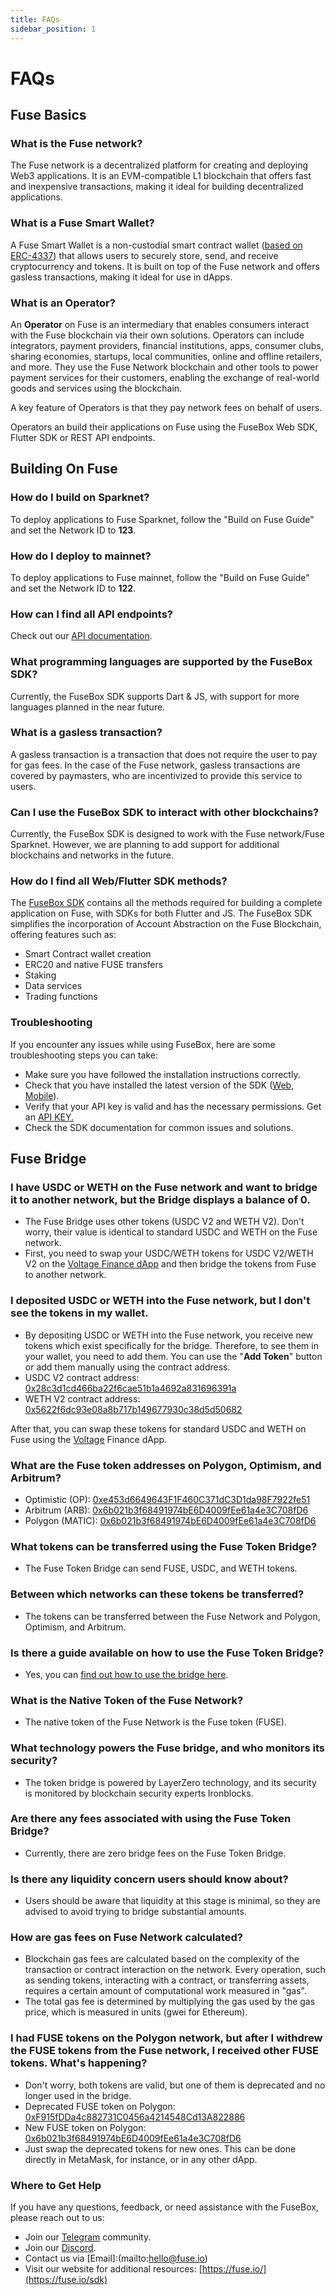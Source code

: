 ```yaml
---
title: FAQs
sidebar_position: 1
---
```


# FAQs

## Fuse Basics

### What is the Fuse network?

The Fuse network is a decentralized platform for creating and deploying Web3 applications. It is an EVM-compatible L1 blockchain that offers fast and inexpensive transactions, making it ideal for building decentralized applications.

### What is a Fuse Smart Wallet?

A Fuse Smart Wallet is a non-custodial smart contract wallet ([based on ERC-4337](https://eips.ethereum.org/EIPS/eip-4337)) that allows users to securely store, send, and receive cryptocurrency and tokens. It is built on top of the Fuse network and offers gasless transactions, making it ideal for use in dApps.

### What is an Operator?

An **Operator** on Fuse is an intermediary that enables consumers interact with the Fuse blockchain via their own solutions. Operators can include integrators, payment providers, financial institutions, apps, consumer clubs, sharing economies, startups, local communities, online and offline retailers, and more. They use the Fuse Network blockchain and other tools to power payment services for their customers, enabling the exchange of real-world goods and services using the blockchain.

A key feature of Operators is that they pay network fees on behalf of users.

Operators an build their applications on Fuse using the FuseBox Web SDK, Flutter SDK or REST API endpoints.

## Building On Fuse

### How do I build on Sparknet?

To deploy applications to Fuse Sparknet, follow the "Build on Fuse Guide" and set the Network ID to **123**.

### How do I deploy to mainnet?

To deploy applications to Fuse mainnet, follow the "Build on Fuse Guide" and set the Network ID to **122**.

### How can I find all API endpoints?

Check out our [API documentation](../../developers/fusebox/apis/).

### What programming languages are supported by the FuseBox SDK?

Currently, the FuseBox SDK supports Dart & JS, with support for more languages planned in the near future.

### What is a gasless transaction?

A gasless transaction is a transaction that does not require the user to pay for gas fees. In the case of the Fuse network, gasless transactions are covered by paymasters, who are incentivized to provide this service to users.

### Can I use the FuseBox SDK to interact with other blockchains?

Currently, the FuseBox SDK is designed to work with the Fuse network/Fuse Sparknet. However, we are planning to add support for additional blockchains and networks in the future.

### How do I find all Web/Flutter SDK methods?

The [FuseBox SDK](../../../developers/fusebox/sdk/) contains all the methods required for building a complete application on Fuse, with SDKs for both Flutter and JS. The FuseBox SDK simplifies the incorporation of Account Abstraction on the Fuse Blockchain, offering features such as:

- Smart Contract wallet creation
- ERC20 and native FUSE transfers
- Staking
- Data services
- Trading functions

### Troubleshooting

If you encounter any issues while using FuseBox, here are some troubleshooting steps you can take:

- Make sure you have followed the installation instructions correctly.
- Check that you have installed the latest version of the SDK ([Web](https://www.npmjs.com/package/@fuseio/fusebox-web-sdk "Web SDK"), [Mobile](https://pub.dev/packages/fuse_wallet_sdk "Flutter SDK")).
- Verify that your API key is valid and has the necessary permissions. Get an [API KEY.](https://console.fuse.io/build "API KEY")
- Check the SDK documentation for common issues and solutions.

## Fuse Bridge

### I have USDC or WETH on the Fuse network and want to bridge it to another network, but the Bridge displays a balance of 0.

- The Fuse Bridge uses other tokens (USDC V2 and WETH V2). Don't worry, their value is identical to standard USDC and WETH on the Fuse network.
- First, you need to swap your USDC/WETH tokens for USDC V2/WETH V2 on the [Voltage Finance dApp](https://app.voltage.finance) and then bridge the tokens from Fuse to another network.

### I deposited USDC or WETH into the Fuse network, but I don't see the tokens in my wallet.

- By depositing USDC or WETH into the Fuse network, you receive new tokens which exist specifically for the bridge. Therefore, to see them in your wallet, you need to add them. You can use the "**Add Token**" button or add them manually using the contract address.
- USDC V2 contract address: [0x28c3d1cd466ba22f6cae51b1a4692a831696391a](https://explorer.fuse.io/token/0x28C3d1cD466Ba22f6cae51b1a4692a831696391A/token-transfers)
- WETH V2 contract address: [0x5622f6dc93e08a8b717b149677930c38d5d50682](https://explorer.fuse.io/token/0x5622F6dC93e08a8b717B149677930C38d5d50682/token-transfers)

After that, you can swap these tokens for standard USDC and WETH on Fuse using the [Voltage](https://app.voltage.finance) Finance dApp.

### What are the Fuse token addresses on Polygon, Optimism, and Arbitrum?

- Optimistic (OP): [0xe453d6649643F1F460C371dC3D1da98F7922fe51](https://optimistic.etherscan.io/token/0xe453d6649643f1f460c371dc3d1da98f7922fe51)
- Arbitrum (ARB): [0x6b021b3f68491974bE6D4009fEe61a4e3C708fD6](https://arbiscan.io/token/0x6b021b3f68491974be6d4009fee61a4e3c708fd6)
- Polygon (MATIC): [0x6b021b3f68491974bE6D4009fEe61a4e3C708fD6](https://polygonscan.com/token/0x6b021b3f68491974be6d4009fee61a4e3c708fd6)

### What tokens can be transferred using the Fuse Token Bridge?

- The Fuse Token Bridge can send FUSE, USDC, and WETH tokens.

### Between which networks can these tokens be transferred?

- The tokens can be transferred between the Fuse Network and Polygon, Optimism, and Arbitrum.

### Is there a guide available on how to use the Fuse Token Bridge?

- Yes, you can [find out how to use the bridge here](https://youtu.be/LUsoAdsTWM4?si=LuOxRsTlMZ9RSsHh).

### What is the Native Token of the Fuse Network?

- The native token of the Fuse Network is the Fuse token (FUSE).

### What technology powers the Fuse bridge, and who monitors its security?

- The token bridge is powered by LayerZero technology, and its security is monitored by blockchain security experts Ironblocks.

### Are there any fees associated with using the Fuse Token Bridge?

- Currently, there are zero bridge fees on the Fuse Token Bridge.

### Is there any liquidity concern users should know about?

- Users should be aware that liquidity at this stage is minimal, so they are advised to avoid trying to bridge substantial amounts.

### How are gas fees on Fuse Network calculated?

- Blockchain gas fees are calculated based on the complexity of the transaction or contract interaction on the network. Every operation, such as sending tokens, interacting with a contract, or transferring assets, requires a certain amount of computational work measured in "gas".
- The total gas fee is determined by multiplying the gas used by the gas price, which is measured in units (gwei for Ethereum).

### I had FUSE tokens on the Polygon network, but after I withdrew the FUSE tokens from the Fuse network, I received other FUSE tokens. What's happening?

- Don't worry, both tokens are valid, but one of them is deprecated and no longer used in the bridge.
- Deprecated FUSE token on Polygon: [0xF915fDDa4c882731C0456a4214548Cd13A822886](https://polygonscan.com/token/0xF915fDDa4c882731C0456a4214548Cd13A822886)
- New FUSE token on Polygon: [0x6b021b3f68491974bE6D4009fEe61a4e3C708fD6](https://polygonscan.com/token/0x6b021b3f68491974be6d4009fee61a4e3c708fd6)
- Just swap the deprecated tokens for new ones. This can be done directly in MetaMask, for instance, or in any other dApp.

### Where to Get Help

If you have any questions, feedback, or need assistance with the FuseBox, please reach out to us:

- Join our [Telegram](https://t.me/fuseio/163566) community.
- Join our [Discord](https://discord.com/invite/jpPMeSZ).
- Contact us via [Email]:(mailto:hello@fuse.io)
- Visit our website for additional resources: [https://fuse.io/](https://fuse.io/sdk)
